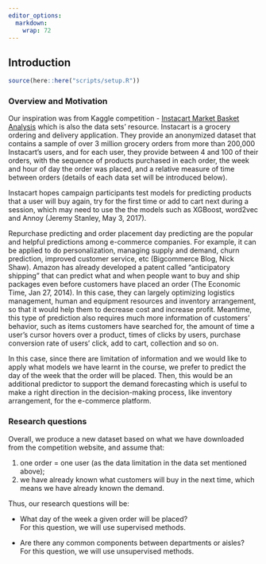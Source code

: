 ```yaml
---
editor_options: 
  markdown: 
    wrap: 72
---
```


## **Introduction**

```r
source(here::here("scripts/setup.R"))
```

### **Overview and Motivation**

Our inspiration was from Kaggle competition - [Instacart Market Basket
Analysis](https://www.kaggle.com/competitions/instacart-market-basket-analysis/overview)
which is also the data sets' resource. Instacart is a grocery ordering
and delivery application. They provide an anonymized dataset that contains a
sample of over 3 million grocery orders from more than 200,000
Instacart's users, and for each user, they provide between 4 and 100 of
their orders, with the sequence of products purchased in each order, the
week and hour of day the order was placed, and a relative measure of
time between orders (details of each data set will be introduced below).

Instacart hopes campaign participants test models for predicting
products that a user will buy again, try for the first time or add to
cart next during a session, which may need to use the the models such as
XGBoost, word2vec and Annoy (Jeremy Stanley, May 3, 2017).

Repurchase predicting and order placement day predicting are the popular
and helpful predictions among e-commerce companies. For example, it can be 
applied to do personalization,  managing supply and demand, churn prediction, 
improved customer service, etc (Bigcommerce Blog, Nick Shaw).  Amazon
has already developed a patent called "anticipatory shipping" that can
predict what and when people want to buy and ship packages even before
customers have placed an order (The Economic Time, Jan 27, 2014). In this case, 
they can largely optimizing logistics management, human and equipment resources and
inventory arrangement, so that it would help them to decrease cost and
increase profit. Meantime, this type of prediction also requires much
more information of customers' behavior, such as items customers have
searched for, the amount of time a user's cursor hovers over a product,
times of clicks by users, purchase conversion rate of users' click, add
to cart, collection and so on.

In this case, since there are limitation of information and we would
like to apply what models we have learnt in the course, we prefer to
predict the day of the week that the order will be placed. Then, this
would be an additional predictor to support the demand forecasting which
is useful to make a right direction in the decision-making process, like
inventory arrangement, for the e-commerce platform.

### **Research questions**

Overall, we produce a new dataset based on what we have downloaded from
the competition website, and assume that:

1.  one order = one user (as the data limitation in the data set
    mentioned above);\
2.  we have already known what customers will buy in the next time,
    which means we have already known the demand.

Thus, our research questions will be:

-   What day of the week a given order will be placed?\
    For this question, we will use supervised methods.         

-   Are there any common components between departments or aisles?\
    For this question, we will use unsupervised methods.                  


